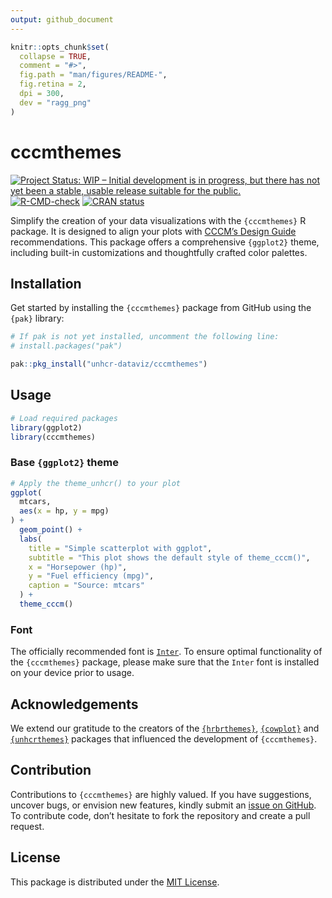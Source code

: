 ```yaml
---
output: github_document
---
```


<!-- README.md is generated from README.Rmd. Please edit that file -->

```r
knitr::opts_chunk$set(
  collapse = TRUE,
  comment = "#>",
  fig.path = "man/figures/README-",
  fig.retina = 2,
  dpi = 300,
  dev = "ragg_png"
)
```

# cccmthemes

<!-- badges: start -->
[![Project Status: WIP – Initial development is in progress, but there has not yet been a stable, usable release suitable for the public.](https://www.repostatus.org/badges/latest/wip.svg)](https://www.repostatus.org/#wip)
[![R-CMD-check](https://github.com/unhcr-dataviz/cccmthemes/actions/workflows/R-CMD-check.yaml/badge.svg)](https://github.com/unhcr-dataviz/cccmthemes/actions/workflows/R-CMD-check.yaml)
[![CRAN status](https://www.r-pkg.org/badges/version/cccmthemes)](https://CRAN.R-project.org/package=cccmthemes)
<!-- badges: end -->

Simplify the creation of your data visualizations with the `{cccmthemes}` R package. It is designed to align your plots with [CCCM's Design Guide](https://www.cccmcluster.org/branding-collection) recommendations. This package offers a comprehensive `{ggplot2}` theme, including built-in customizations and thoughtfully crafted color palettes.

## Installation

Get started by installing the `{cccmthemes}` package from GitHub using the `{pak}` library:

```r
# If pak is not yet installed, uncomment the following line:
# install.packages("pak")

pak::pkg_install("unhcr-dataviz/cccmthemes")
```

## Usage

```r
# Load required packages
library(ggplot2)
library(cccmthemes)
```

### Base `{ggplot2}` theme

```r
# Apply the theme_unhcr() to your plot
ggplot(
  mtcars,
  aes(x = hp, y = mpg)
) +
  geom_point() +
  labs(
    title = "Simple scatterplot with ggplot",
    subtitle = "This plot shows the default style of theme_cccm()",
    x = "Horsepower (hp)",
    y = "Fuel efficiency (mpg)",
    caption = "Source: mtcars"
  ) +
  theme_cccm()
```

### Font

The officially recommended font is [`Inter`](https://github.com/rsms/inter). To ensure optimal functionality of the `{cccmthemes}` package, please make sure that the `Inter` font is installed on your device prior to usage.

## Acknowledgements

We extend our gratitude to the creators of the [`{hrbrthemes}`](https://github.com/hrbrmstr/hrbrthemes), [`{cowplot}`](https://github.com/wilkelab/cowplot/) and [`{unhcrthemes}`](https://github.com/unhcr-dataviz/unhcrthemes) packages that influenced the development of `{cccmthemes}`.

## Contribution

Contributions to `{cccmthemes}` are highly valued. If you have suggestions, uncover bugs, or envision new features, kindly submit an [issue on GitHub](https://github.com/unhcr-dataviz/cccmthemes/issues). To contribute code, don't hesitate to fork the repository and create a pull request.

## License

This package is distributed under the [MIT License](https://github.com/unhcr-dataviz/cccmthemes/blob/master/LICENSE.md).
